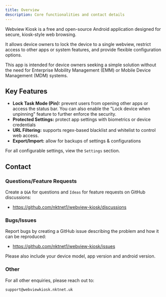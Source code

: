 ```yaml
---
title: Overview
description: Core functionalities and contact details
---
```


Webview Kiosk is a free and open-source Android application designed for secure,
kiosk-style web browsing.

It allows device owners to lock the device to a single webview, restrict access
to other apps or system features, and provide flexible configuration options.

This app is intended for device owners seeking a simple solution without the need
for Enterprise Mobility Management (EMM) or Mobile Device Management (MDM) systems.

## Key Features

- **Lock Task Mode (Pin):** prevent users from opening other apps or access the
  status bar. You can also enable the "Lock device when unpinning" feature to
  further enforce the security.
- **Protected Settings:** protect app settings with biometrics or device credentials
- **URL Filtering:** supports regex-based blacklist and whitelist to control web access.
- **Export/Import:** allow for backups of settings & configurations

For all configurable settings, view the `Settings` section.

## Contact

### Questions/Feature Requests

Create a `Q&A` for questions and `Ideas` for feature requests on GitHub discussions:

- https://github.com/nktnet1/webview-kiosk/discussions

### Bugs/Issues

Report bugs by creating a GitHub issue describing the problem and how it can be reproduced:

- https://github.com/nktnet1/webview-kiosk/issues

Please also include your device model, app version and android version.

### Other

For all other enquiries, please reach out to:

```
support@webviewkiosk.nktnet.uk
```
